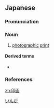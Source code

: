 ==Japanese==
{{ja-kanjitab|いん|が|yomi=o}}

===Pronunciation===
{{ja-pron|yomi=o|いんが|acc=0|acc_ref=DJR,NHK}}

===Noun===
{{ja-noun|kyu=印畫|いんが|hhira=いんぐわ}}

# [[photographic]] [[print]]

====Derived terms====
* {{ja-r|印画紙|いんがし}}

===References===
<references/>

[[Category:ja:Photography|いんが]]

[[zh:印画]]
